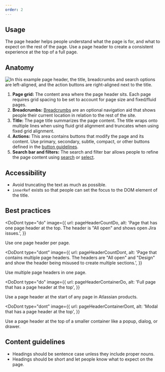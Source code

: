 ```yaml
---
order: 2
---
```



## Usage

The page header helps people understand what the page is for, and what to expect on the rest of the page. Use a page header to create a consistent experience at the top of a full page.

## Anatomy

![In this example page header, the title, breadcrumbs and search options are left-aligned, and the action buttons are right-aligned next to the title.](images/page-header-anatomy.png)

1. **Page grid:** The content area where the page header sits. Each page requires grid spacing to be set to account for page size and fixed/fluid pages.
2. **Breadcrumbs:** [Breadcrumbs](/components/breadcrumbs/examples) are an optional navigation aid that shows people their current location in relation to the rest of the site.
3. **Title:** The page title summarizes the page content. The title wraps onto multiple lines when using fluid grid alignment and truncates when using fixed grid alignment.
4. **Actions:** This area contains buttons that modify the page and its content. Use primary, secondary, subtle, compact, or other buttons defined in the [button guidelines](/components/button/examples).
5. **Search bar and filters:** The search and filter bar allows people to refine the page content using [search](/components/textfield/examples) or [select](/components/select/examples).

## Accessibility

- Avoid truncating the text as much as possible.
- `innerRef` exists so that people can set the focus to the DOM element of the title.

## Best practices

<DoDont
  type="do"
  image={{
    url: pageHeaderCountDo,
    alt: 'Page that has one page header at the top. The header is "All open" and shows open Jira issues.',
  }}
>
  Use one page header per page.
</DoDont>

<DoDont
  type="dont"
  image={{
    url: pageHeaderCountDont,
    alt: 'Page that contains multiple page headers. The headers are "All open" and "Design" and show the header being misused to create multiple sections.',
  }}
>
  Use multiple page headers in one page.
</DoDont>

<DoDont
  type="do"
  image={{
    url: pageHeaderContainerDo,
    alt: 'Full page that has a page header at the top',
  }}
>
  Use a page header at the start of any page in Atlassian products.
</DoDont>

<DoDont
  type="dont"
  image={{
    url: pageHeaderContainerDont,
    alt: 'Modal that has a page header at the top',
  }}
>
  Use a page header at the top of a smaller container like a popup, dialog, or
  drawer.
</DoDont>

## Content guidelines

- Headings should be sentence case unless they include proper nouns.
- Headings should be short and let people know what to expect on the page.
